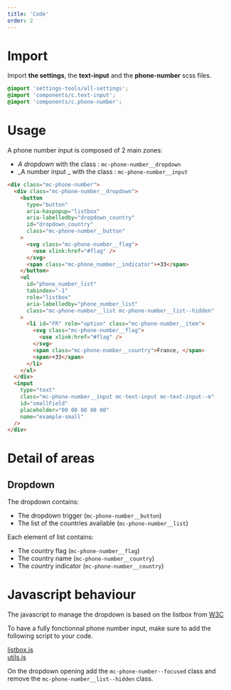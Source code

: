 ```yaml
---
title: 'Code'
order: 2
---
```


# Import

Import **the settings**, the **text-input** and the **phone-number** scss files.

```scss
@import 'settings-tools/all-settings';
@import 'components/c.text-input';
@import 'components/c.phone-number';
```

# Usage

A phone number input is composed of 2 main zones:

- _A dropdown_ with the class : `mc-phone-number__dropdown`
- _A number input _ with the class : `mc-phone-number__input`

```html
<div class="mc-phone-number">
  <div class="mc-phone-number__dropdown">
    <button
      type="button"
      aria-haspopup="listbox"
      aria-labelledby="dropdown_country"
      id="dropdown_country"
      class="mc-phone-number__button"
    >
      <svg class="mc-phone-number__flag">
        <use xlink:href="#flag" />
      </svg>
      <span class="mc-phone_number__indicator">+33</span>
    </button>
    <ul
      id="phone_number_list"
      tabindex="-1"
      role="listbox"
      aria-labelledby="phone_number_list"
      class="mc-phone-number__list mc-phone-number__list--hidden"
    >
      <li id="FR" role="option" class="mc-phone-number__item">
        <svg class="mc-phone-number__flag">
          <use xlink:href="#flag" />
        </svg>
        <span class="mc-phone-number__country">France, </span>
        <span>+33</span>
      </li>
    </ul>
  </div>
  <input
    type="text"
    class="mc-phone-number__input mc-text-input mc-text-input--m"
    id="smallField"
    placeholder="00 00 00 00 00"
    name="example-small"
  />
</div>
```

<Story id="form-phone-number-input--default" />

# Detail of areas

## Dropdown

The dropdown contains:

- The dropdown trigger (`mc-phone-number__button`)
- The list of the countries available (`mc-phone-number__list`)

Each element of list contains:

- The country flag (`mc-phone-number__flag`)
- The country name (`mc-phone-number__country`)
- The country indicator (`mc-phone-number__country`)

# Javascript behaviour

<Highlight theme="tips">
The javascript to manage the dropdown is based on the listbox from <a href="https://www.w3.org/TR/2019/NOTE-wai-aria-practices-1.1-20190814/examples/listbox/listbox-collapsible.html">W3C</a><br />

To have a fully fonctionnal phone number input, make sure to add the following script to your code.

<a href="https://www.w3.org/TR/2019/NOTE-wai-aria-practices-1.1-20190814/examples/listbox/js/listbox.js">
  listbox.js
</a>
<br />
<a href="https://www.w3.org/TR/wai-aria-practices-1.1/examples/js/utils.js">
  utils.js
</a>

On the dropdown opening add the `mc-phone-number--focused` class and remove the `mc-phone-number__list--hidden` class.

</Highlight>
